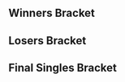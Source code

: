 {{DISPLAYTITLE:Flatiron 2: Singles Bracket}}{{SetGame|melee}}{{Flatiron 2 Tabs |This=3}}
==Winners Bracket==
{{16DEWBracketA2
|tourneylink=Flatiron/2
|tourneyname=Flatiron 2
|column-width=200
<!-- Ro16 -->
|r1m1p1=Swedish Delight |r1m1p1flag=us |r1m1p1score=2
|r1m1p2=Rustin |r1m1p2flag=us |r1m1p2score=0
|r1m1win=1

|r1m2p1=Syrox |r1m2p1flag=us |r1m2p1score=0
|r1m2p2=FatGoku |r1m2p2flag=us |r1m2p2score=2
|r1m2win=2

|r1m3p1=HugS |r1m3p1flag=us |r1m3p1score=2
|r1m3p2=Hax |r1m3p2flag=us |r1m3p2score=0
|r1m3win=1
|r1m3p1char1=samus |r1m3p2char1=fox |r1m3p1stock1=2 |r1m3p2stock1=0 |r1m3win1=1 |r1m3stage1=Battlefield
|r1m3p1char2=samus |r1m3p2char2=fox |r1m3p1stock2=3 |r1m3p2stock2=0 |r1m3win2=1 |r1m3stage2=Battlefield

|r1m4p1=Bladewise |r1m4p1flag=us |r1m4p1score=0
|r1m4p2=Gahtzu |r1m4p2flag=us |r1m4p2score=2
|r1m4win=2
|r1m4p1char1=peach |r1m4p2char1=cf |r1m4p1stock1=0 |r1m4p2stock1=2 |r1m4win1=2 |r1m4stage1=Dream Land
|r1m4p1char2=peach |r1m4p2char2=cf |r1m4p1stock2=0 |r1m4p2stock2=2 |r1m4win2=2 |r1m4stage2=Battlefield

|r1m5p1=Lucky |r1m5p1flag=us |r1m5p1score=2
|r1m5p2=HolyNugz |r1m5p2flag=us |r1m5p2score=1
|r1m5win=1

|r1m6p1=Chillindude |r1m6p1flag=us |r1m6p1score=2
|r1m6p2=patcake |r1m6p2flag=us |r1m6p2score=0
|r1m6win=1

|r1m7p1=MikeHaze |r1m7p1flag=us |r1m7p1score=2
|r1m7p2=R2DLiu |r1m7p2flag=us |r1m7p2score=1
|r1m7win=1
|r1m7p1char1=fox |r1m7p2char1=fox |r1m7p1stock1=2 |r1m7p2stock1=0 |r1m7win1=1 |r1m7stage1=Battlefield
|r1m7p1char2=fox |r1m7p2char2=fox |r1m7p1stock2=0 |r1m7p2stock2=1 |r1m7win2=2 |r1m7stage2=Battlefield
|r1m7p1char3=fox |r1m7p2char3=fox |r1m7p1stock3=1 |r1m7p2stock3=0 |r1m7win3=1 |r1m7stage3=Final Destination

|r1m8p1=Crush |r1m8p1flag=us |r1m8p1score=2
|r1m8p2=Alex19 |r1m8p2flag=us |r1m8p2score=1
|r1m8win=1
|r1m8p1char1=fox |r1m8p2char1=fox |r1m8p1stock1=0 |r1m8p2stock1=1 |r1m8win1=2 |r1m8stage1=Battlefield
|r1m8p1char2=fox |r1m8p2char2=fox |r1m8p1stock2=1 |r1m8p2stock2=0 |r1m8win2=1 |r1m8stage2=Pokémon Stadium
|r1m8p1char3=fox |r1m8p2char3=fox |r1m8p1stock3=2 |r1m8p2stock3=0 |r1m8win3=1 |r1m8stage3=Yoshi's Story

<!-- QUARTERFINALS -->
|r2m1p1=Swedish Delight |r2m1p1flag=us |r2m1p1score=2
|r2m1p2=FatGoku |r2m1p2flag=us |r2m1p2score=0
|r2m1win=1
|r2m1p1char1=sheik |r2m1p2char1=fox |r2m1p1stock1=1 |r2m1p2stock1=0 |r2m1win1=1 |r2m1stage1=Battlefield
|r2m1p1char2=sheik |r2m1p2char2=fox |r2m1p1stock2=2 |r2m1p2stock2=0 |r2m1win2=1 |r2m1stage2=Final Destination
|r2m1date=April 22, 2017
|r2m1details={{BracketMatchDetails|reddit=|comment=|vod=}}

|r2m2p1=HugS |r2m2p1flag=us |r2m2p1score=0
|r2m2p2=Gahtzu |r2m2p2flag=us |r2m2p2score=2
|r2m2win=2

|r2m3p1=Lucky |r2m3p1flag=us |r2m3p1score=2
|r2m3p2=Chillindude |r2m3p2flag=us |r2m3p2score=0
|r2m3win=1
|r2m3p1char1=fox |r2m3p2char1=fox |r2m3p1stock1=1 |r2m3p2stock1=0 |r2m3win1=1 |r2m3stage1=Yoshi's Story
|r2m3p1char2=fox |r2m3p2char2=fox |r2m3p1stock2=3 |r2m3p2stock2=0 |r2m3win2=1 |r2m3stage2=Fountain of Dreams

|r2m4p1=MikeHaze |r2m4p1flag=us |r2m4p1score=2
|r2m4p2=Crush |r2m4p2flag=us |r2m4p2score=0
|r2m4win=1

<!-- SEMIFINALS -->
|r3m1p1=Swedish Delight |r3m1p1flag=us |r3m1p1score=3
|r3m1p2=Gahtzu |r3m1p2flag=us |r3m1p2score=1
|r3m1win=1
|r3m1p1char1=sheik |r3m1p2char1=cf |r3m1p1stock1=1 |r3m1p2stock1=0 |r3m1win1=1 |r3m1stage1=Battlefield
|r3m1p1char2=sheik |r3m1p2char2=cf |r3m1p1stock2=0 |r3m1p2stock2=1 |r3m1win2=2 |r3m1stage2=Pokémon Stadium
|r3m1p1char3=sheik |r3m1p2char3=cf |r3m1p1stock3=1 |r3m1p2stock3=0 |r3m1win3=1 |r3m1stage3=Fountain of Dreams
|r3m1p1char4=sheik |r3m1p2char4=cf |r3m1p1stock4=1 |r3m1p2stock4=0 |r3m1win4=1 |r3m1stage4=Final Destination
|r3m1date=April 22, 2017

|r3m2p1=Lucky |r3m2p1flag=us |r3m2p1score=3
|r3m2p2=MikeHaze |r3m2p2flag=us |r3m2p2score=0
|r3m2win=1
|r3m2p1char1=fox |r3m2p2char1=fox |r3m2p1stock1=2 |r3m2p2stock1=0 |r3m2win1=1 |r3m2stage1=Fountain of Dreams
|r3m2p1char2=fox |r3m2p2char2=fox |r3m2p1stock2=2 |r3m2p2stock2=0 |r3m2win2=1 |r3m2stage2=Final Destination
|r3m2p1char3=fox |r3m2p2char3=fox |r3m2p1stock3=1 |r3m2p2stock3=0 |r3m2win3=1 |r3m2stage3=Battlefield
|r3m2date=April 22, 2017
}}

==Losers Bracket==
{{48DELBracketSmwA
|tourneylink=Flatiron/2
|tourneyname=Flatiron 2
|l1placement=33-48
|l2placement=25-32
|l3placement=17-24
|l4placement=13-16
|l5placement=9-12
|l6placement=7-8
|l7placement=5-6

|l1m1p1=Iifter |l1m1p1flag=us |l1m1p1score=2 |l1m1win=1
|l1m1p2=Kurt McGurt |l1m1p2flag=us |l1m1p2score=0
|l1m2p1=Slip-N-Slide |l1m2p1flag=us |l1m2p1score=0 |l1m2win=2
|l1m2p2=Shifty |l1m2p2flag=us |l1m2p2score=2
|l1m3p1=Fortefreak |l1m3p1flag=us |l1m3p1score=0 |l1m3win=2
|l1m3p2=WizP |l1m3p2flag=us |l1m3p2score=2
|l1m4p1=Chip |l1m4p1flag=us |l1m4p1score=2 |l1m4win=1
|l1m4p2=FendrickLamar |l1m4p2flag=us |l1m4p2score=1
|l1m5p1=Toxic |l1m5p1flag=us |l1m5p1score=2 |l1m5win=1
|l1m5p2=swid |l1m5p2flag=us |l1m5p2score=0
|l1m6p1=Tyle |l1m6p1flag=us |l1m6p1score=0 |l1m6win=2
|l1m6p2=Erik Reeds |l1m6p2flag=us |l1m6p2score=2
|l1m7p1=FH Food Product |l1m7p1flag=us |l1m7p1score=2 |l1m7win=1
|l1m7p2=krzy8 |l1m7p2flag=us |l1m7p2score=0
|l1m8p1=OddishGuy |l1m8p1flag=us |l1m8p1score=0 |l1m8win=2
|l1m8p2=Fish |l1m8p2flag=us |l1m8p2score=2
|l1m9p1=Doodler |l1m9p1flag=us |l1m9p1score=1 |l1m9win=2
|l1m9p2=smeesh |l1m9p2flag=us |l1m9p2score=2
|l1m10p1=Scallop |l1m10p1flag=us |l1m10p1score=2 |l1m10win=1
|l1m10p2=Lovage |l1m10p2flag=us |l1m10p2score=0
|l1m11p1=DavidCue |l1m11p1flag=us |l1m11p1score=2 |l1m11win=1
|l1m11p2=J666 |l1m11p2flag=us |l1m11p2score=0
|l1m12p1=Vinodh |l1m12p1flag=us |l1m12p1score=2 |l1m12win=1
|l1m12p2=Law |l1m12p2flag=us |l1m12p2score=1
|l1m13p1=Lil Isai |l1m13p1flag=us |l1m13p1score=2 |l1m13win=1
|l1m13p2=OC Zack |l1m13p2flag=us |l1m13p2score=1
|l1m14p1=Keyo |l1m14p1flag=us |l1m14p1score=2 |l1m14win=1
|l1m14p2=DSJ |l1m14p2flag=us |l1m14p2score=0
|l1m15p1=Underscores |l1m15p1flag=us |l1m15p1score=2 |l1m15win=1
|l1m15p2=Epic Murloc |l1m15p2flag=us |l1m15p2score=1
|l1m16p1=Eikelmann |l1m16p1flag=ru |l1m16p1score=2 |l1m16win=1
|l1m16p2=Fishbait |l1m16p2flag=us |l1m16p2score=0

|l2m1p1=Iifter |l2m1p1flag=us |l2m1p1score=2 |l2m1win=1
|l2m1p2=Shifty |l2m1p2flag=us |l2m1p2score=0
|l2m2p1=WizP |l2m2p1flag=us |l2m2p1score=1 |l2m2win=2
|l2m2p2=Chip |l2m2p2flag=us |l2m2p2score=2
|l2m3p1=Toxic |l2m3p1flag=us |l2m3p1score=2 |l2m3win=1
|l2m3p2=Erik Reeds |l2m3p2flag=us |l2m3p2score=1
|l2m4p1=FH Food Product |l2m4p1flag=us |l2m4p1score=2 |l2m4win=1
|l2m4p2=Fish |l2m4p2flag=us |l2m4p2score=1
|l2m5p1=smeesh |l2m5p1flag=us |l2m5p1score=2 |l2m5win=1
|l2m5p2=Scallop |l2m5p2flag=us |l2m5p2score=0
|l2m6p1=DavidCue |l2m6p1flag=us |l2m6p1score=2 |l2m6win=1
|l2m6p2=Vinodh |l2m6p2flag=us |l2m6p2score=1
|l2m7p1=Lil Isai |l2m7p1flag=us |l2m7p1score=2 |l2m7win=1
|l2m7p2=Keyo |l2m7p2flag=us |l2m7p2score=1
|l2m8p1=Underscores |l2m8p1flag=us |l2m8p1score=2 |l2m8win=1
|l2m8p2=Eikelmann |l2m8p2flag=ru |l2m8p2score=1
 
|l3m1p1=Bladewise |l3m1p1flag=us |l3m1p1score=2 |l3m1win=1
|l3m1p2=Iifter |l3m1p2flag=us |l3m1p2score=0

|l3m2p1=Hax |l3m2p1flag=us |l3m2p1score=2 |l3m2win=1
|l3m2p2=Chip |l3m2p2flag=us |l3m2p2score=1
|l3m2p1char1=fox |l3m2p2char1=marth |l3m2p1stock1=2 |l3m2p2stock1=0 |l3m2win1=1 |l3m2stage1=Battlefield
|l3m2p1char2=fox |l3m2p2char2=marth |l3m2p1stock2=0 |l3m2p2stock2=1 |l3m2win2=2 |l3m2stage2=Battlefield
|l3m2p1char3=fox |l3m2p2char3=marth |l3m2p1stock3=1 |l3m2p2stock3=0 |l3m2win3=1 |l3m2stage3=Battlefield
|l3m2date=April 22, 2017
|l3m2details={{BracketMatchDetails|reddit=|comment=|vod=}}

|l3m3p1=Syrox |l3m3p1flag=us |l3m3p1score=2 |l3m3win=1
|l3m3p2=Toxic |l3m3p2flag=us |l3m3p2score=0
|l3m4p1=Rustin |l3m4p1flag=us |l3m4p1score=0 |l3m4win=2
|l3m4p2=FH Food Product |l3m4p2flag=us |l3m4p2score=2
|l3m5p1=Alex19 |l3m5p1flag=us |l3m5p1score=2 |l3m5win=1
|l3m5p2=smeesh |l3m5p2flag=us |l3m5p2score=0
|l3m6p1=R2DLiu |l3m6p1flag=us |l3m6p1score=2 |l3m6win=1
|l3m6p2=DavidCue |l3m6p2flag=us |l3m6p2score=0
|l3m7p1=patcake |l3m7p1flag=us |l3m7p1score=2 |l3m7win=1
|l3m7p2=Lil Isai |l3m7p2flag=us |l3m7p2score=0
|l3m8p1=HolyNugz |l3m8p1flag=us |l3m8p1score=0 |l3m8win=2
|l3m8p2=Underscores |l3m8p2flag=us |l3m8p2score=2

|l4m1p1=Bladewise |l4m1p1flag=us |l4m1p1score=2 |l4m1win=1
|l4m1p2=Hax |l4m1p2flag=us |l4m1p2score=1

|l4m2p1=Syrox |l4m2p1flag=us |l4m2p1score=2 |l4m2win=1
|l4m2p2=FH Food Product |l4m2p2flag=us |l4m2p2score=0
|l4m2p1char1=fox |l4m2p2char1=ic |l4m2p1stock1=3 |l4m2p2stock1=0 |l4m2win1=1 |l4m2stage1=Dream Land
|l4m2p1char2=fox |l4m2p2char2=ic |l4m2p1stock2=2 |l4m2p2stock2=0 |l4m2win2=1 |l4m2stage2=Fountain of Dreams
|l4m2date=April 22, 2017
|l4m2details={{BracketMatchDetails|reddit=|comment=|vod=}}

|l4m3p1=Alex19 |l4m3p1flag=us |l4m3p1score=1 |l4m3win=2
|l4m3p2=R2DLiu |l4m3p2flag=us |l4m3p2score=2
|l4m3p1char1=fox |l4m3p2char1=fox |l4m3p1stock1=3 |l4m3p2stock1=0 |l4m3win1=1 |l4m3stage1=Battlefield
|l4m3p1char2=fox |l4m3p2char2=fox |l4m3p1stock2=0 |l4m3p2stock2=1 |l4m3win2=2 |l4m3stage2=Dream Land
|l4m3p1char3=fox |l4m3p2char3=fox |l4m3p1stock3=0 |l4m3p2stock3=1 |l4m3win3=2 |l4m3stage3=Pokémon Stadium
|l4m3date=April 22, 2017
|l4m3details={{BracketMatchDetails|reddit=|comment=|vod=}}

|l4m4p1=patcake |l4m4p1flag=us |l4m4p1score=2 |l4m4win=1
|l4m4p2=Underscores |l4m4p2flag=us |l4m4p2score=0

|l5m1p1=Chillindude |l5m1p1flag=us |l5m1p1score=0 |l5m1win=2
|l5m1p2=Bladewise |l5m1p2flag=us |l5m1p2score=2
|l5m1p1char1=fox |l5m1p2char1=peach |l5m1p1stock1=0 |l5m1p2stock1=2 |l5m1win1=2 |l5m1stage1=Final Destination
|l5m1p1char2=fox |l5m1p2char2=peach |l5m1p1stock2=0 |l5m1p2stock2=3 |l5m1win2=2 |l5m1stage2=Yoshi's Story

|l5m2p1=Crush |l5m2p1flag=us |l5m2p1score=1 |l5m2win=2
|l5m2p2=Syrox |l5m2p2flag=us |l5m2p2score=2
|l5m2p1char1=fox |l5m2p2char1=fox |l5m2p1stock1=1 |l5m2p2stock1=0 |l5m2win1=1 |l5m2stage1=Battlefield
|l5m2p1char2=fox |l5m2p2char2=fox |l5m2p1stock2=0 |l5m2p2stock2=3 |l5m2win2=2 |l5m2stage2=Pokémon Stadium
|l5m2p1char3=fox |l5m2p2char3=fox |l5m2p1stock3=0 |l5m2p2stock3=1 |l5m2win3=2 |l5m2stage3=Yoshi's Story

|l5m3p1=FatGoku |l5m3p1flag=us |l5m3p1score=2 |l5m3win=1
|l5m3p2=R2DLiu |l5m3p2flag=us |l5m3p2score=0
|l5m3p1char1=fox |l5m3p2char1=fox |l5m3p1stock1=1 |l5m3p2stock1=0 |l5m3win1=1 |l5m3stage1=Battlefield
|l5m3p1char2=fox |l5m3p2char2=fox |l5m3p1stock2=2 |l5m3p2stock2=0 |l5m3win2=1 |l5m3stage2=Dream Land

|l5m4p1=HugS |l5m4p1flag=us |l5m4p1score=2 |l5m4win=1
|l5m4p2=patcake |l5m4p2flag=us |l5m4p2score=0

|l6m1p1=Bladewise |l6m1p1flag=us |l6m1p1score=1 |l6m1win=2
|l6m1p2=Syrox |l6m1p2flag=us |l6m1p2score=3
|l6m1p1char1=peach |l6m1p2char1=fox |l6m1p1stock1=0 |l6m1p2stock1=1 |l6m1win1=2 |l6m1stage1=Dream Land
|l6m1p1char2=peach |l6m1p2char2=fox |l6m1p1stock2=0 |l6m1p2stock2=2 |l6m1win2=2 |l6m1stage2=Final Destination
|l6m1p1char3=peach |l6m1p2char3=fox |l6m1p1stock3=2 |l6m1p2stock3=0 |l6m1win3=1 |l6m1stage3=Final Destination
|l6m1p1char4=peach |l6m1p2char4=fox |l6m1p1stock4=0 |l6m1p2stock4=2 |l6m1win4=2 |l6m1stage4=Pokémon Stadium
|l6m1date=April 22, 2017

|l6m2p1=FatGoku |l6m2p1flag=us |l6m2p1score=1 |l6m2win=2
|l6m2p2=HugS |l6m2p2flag=us |l6m2p2score=3
|l6m2p1char1=fox |l6m2p2char1=samus |l6m2p1stock1=0 |l6m2p2stock1=2 |l6m2win1=2 |l6m2stage1=Battlefield
|l6m2p1char2=fox |l6m2p2char2=samus |l6m2p1stock2=1 |l6m2p2stock2=0 |l6m2win2=1 |l6m2stage2=Final Destination
|l6m2p1char3=fox |l6m2p2char3=samus |l6m2p1stock3=0 |l6m2p2stock3=3 |l6m2win3=2 |l6m2stage3=Fountain of Dreams
|l6m2p1char4=fox |l6m2p2char4=samus |l6m2p1stock4=0 |l6m2p2stock4=3 |l6m2win4=2 |l6m2stage4=Pokémon Stadium
|l6m2date=April 22, 2017

|l7m1p1=Gahtzu |l7m1p1flag=us |l7m1p1score=1 |l7m1win=2
|l7m1p2=Syrox |l7m1p2flag=us |l7m1p2score=3
|l7m1p1char1=cf |l7m1p2char1=fox |l7m1p1stock1=0 |l7m1p2stock1=3 |l7m1win1=2 |l7m1stage1=Battlefield
|l7m1p1char2=cf |l7m1p2char2=fox |l7m1p1stock2=1 |l7m1p2stock2=0 |l7m1win2=1 |l7m1stage2=Battlefield
|l7m1p1char3=cf |l7m1p2char3=fox |l7m1p1stock3=0 |l7m1p2stock3=2 |l7m1win3=2 |l7m1stage3=Final Destination
|l7m1p1char4=cf |l7m1p2char4=fox |l7m1p1stock4=0 |l7m1p2stock4=1 |l7m1win4=2 |l7m1stage4=Dream Land
|l7m1date=April 22, 2017

|l7m2p1=MikeHaze |l7m2p1flag=us |l7m2p1score=2 |l7m2win=2
|l7m2p2=HugS |l7m2p2flag=us |l7m2p2score=3
|l7m2p1char1=fox |l7m2p2char1=samus |l7m2p1stock1=1 |l7m2p2stock1=0 |l7m2win1=1 |l7m2stage1=Fountain of Dreams
|l7m2p1char2=fox |l7m2p2char2=samus |l7m2p1stock2=0 |l7m2p2stock2=2 |l7m2win2=2 |l7m2stage2=Battlefield
|l7m2p1char3=fox |l7m2p2char3=samus |l7m2p1stock3=0 |l7m2p2stock3=2 |l7m2win3=2 |l7m2stage3=Pokémon Stadium
|l7m2p1char4=fox |l7m2p2char4=samus |l7m2p1stock4=1 |l7m2p2stock4=0 |l7m2win4=1 |l7m2stage4=Pokémon Stadium
|l7m2p1char5=fox |l7m2p2char5=samus |l7m2p1stock5=0 |l7m2p2stock5=1 |l7m2win5=2 |l7m2stage5=Yoshi's Story
|l7m2date=April 22, 2017
}}
<onlyinclude>
==Final Singles Bracket==
{{DEFinalSmwBracket
|tourneylink=Flatiron/2
|tourneyname=Flatiron 2
|l1placement=4
|r2placement=3
|r3loserplacement=2
|r3winnerplacement=1
|export_score=true
|disableheads=true

<!-- FROM WINNERS -->
|r1m1p1=Swedish Delight |r1m1p1flag=us |r1m1p1score=3
|r1m1p2=Lucky |r1m1p2flag=us |r1m1p2score=2
|r1m1win=1
|r1m1p1char1=sheik |r1m1p2char1=fox |r1m1p1stock1=1 |r1m1p2stock1=0 |r1m1win1=1 |r1m1stage1=Dream Land
|r1m1p1char2=sheik |r1m1p2char2=fox |r1m1p1stock2=0 |r1m1p2stock2=1 |r1m1win2=2 |r1m1stage2=Pokémon Stadium
|r1m1p1char3=sheik |r1m1p2char3=fox |r1m1p1stock3=1 |r1m1p2stock3=0 |r1m1win3=1 |r1m1stage3=Battlefield
|r1m1p1char4=sheik |r1m1p2char4=fox |r1m1p1stock4=0 |r1m1p2stock4=2 |r1m1win4=2 |r1m1stage4=Dream Land
|r1m1p1char5=sheik |r1m1p2char5=fox |r1m1p1stock5=1 |r1m1p2stock5=0 |r1m1win5=1 |r1m1stage5=Yoshi's Story
|r1m1date=April 22, 2017
|r1m1details={{BracketMatchDetails|reddit=|comment=|vod=}}

<!-- FROM LOSERS -->
|l1m1p1=Syrox |l1m1p1flag=us |l1m1p1score=3
|l1m1p2=HugS |l1m1p2flag=us |l1m1p2score=1
|l1m1win=1
|l1m1p1char1=fox |l1m1p2char1=samus |l1m1p1stock1=0 |l1m1p2stock1=1 |l1m1win1=2 |l1m1stage1=Battlefield
|l1m1p1char2=fox |l1m1p2char2=samus |l1m1p1stock2=1 |l1m1p2stock2=0 |l1m1win2=1 |l1m1stage2=Final Destination
|l1m1p1char3=fox |l1m1p2char3=samus |l1m1p1stock3=1 |l1m1p2stock3=0 |l1m1win3=1 |l1m1stage3=Fountain of Dreams
|l1m1p1char4=fox |l1m1p2char4=samus |l1m1p1stock4=1 |l1m1p2stock4=0 |l1m1win4=1 |l1m1stage4=Fountain of Dreams
|l1m1date=April 22, 2017
|l1m1details={{BracketMatchDetails|reddit=|comment=|vod=}}

<!-- LOSERS FINALS -->
|r2m1p1=Lucky |r2m1p1flag=us |r2m1p1score=3
|r2m1p2=Syrox |r2m1p2flag=us |r2m1p2score=2
|r2m1win=1
|r2m1p1char1=fox |r2m1p2char1=fox |r2m1p1stock1=0 |r2m1p2stock1=1 |r2m1win1=2 |r2m1stage1=Yoshi's Story
|r2m1p1char2=fox |r2m1p2char2=fox |r2m1p1stock2=0 |r2m1p2stock2=1 |r2m1win2=2 |r2m1stage2=Pokémon Stadium
|r2m1p1char3=fox |r2m1p2char3=fox |r2m1p1stock3=2 |r2m1p2stock3=0 |r2m1win3=1 |r2m1stage3=Dream Land
|r2m1p1char4=fox |r2m1p2char4=fox |r2m1p1stock4=1 |r2m1p2stock4=0 |r2m1win4=1 |r2m1stage4=Battlefield
|r2m1p1char5=fox |r2m1p2char5=fox |r2m1p1stock5=1 |r2m1p2stock5=0 |r2m1win5=1 |r2m1stage5=Battlefield
|r2m1date=April 22, 2017
|r2m1details={{BracketMatchDetails|reddit=|comment=|vod=}}

<!-- GRAND FINALS -->
|r3m1p1=Swedish Delight |r3m1p1flag=us |r3m1p1score=3
|r3m1p2=Lucky |r3m1p2flag=us |r3m1p2score=0
|r3m1win=1
|r3m1p1char1=sheik |r3m1p2char1=fox |r3m1p1stock1=2 |r3m1p2stock1=0 |r3m1win1=1 |r3m1stage1=Dream Land
|r3m1p1char2=sheik |r3m1p2char2=fox |r3m1p1stock2=3 |r3m1p2stock2=0 |r3m1win2=1 |r3m1stage2=Pokémon Stadium
|r3m1p1char3=sheik |r3m1p2char3=fox |r3m1p1stock3=1 |r3m1p2stock3=0 |r3m1win3=1 |r3m1stage3=Pokémon Stadium
|r3m1date=April 22, 2017
|r3m1details={{BracketMatchDetails|reddit=|comment=|vod=}}
}}
</onlyinclude>
